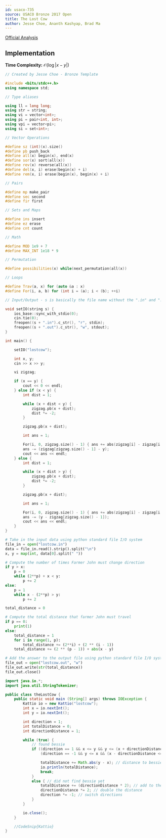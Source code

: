```yaml
---
id: usaco-735
source: USACO Bronze 2017 Open
title: The Lost Cow
author: Jesse Choe, Ananth Kashyap, Brad Ma
---
```


[Official Analysis](http://www.usaco.org/current/data/sol_lostcow_bronze_open17.html)

## Implementation

**Time Complexity:** $\mathcal{O}(\log|x-y|)$

<LanguageSection>
<CPPSection>

```cpp
// Created by Jesse Choe - Bronze Template

#include <bits/stdc++.h>
using namespace std;

// Type aliases

using ll = long long;
using str = string;
using vi = vector<int>;
using pi = pair<int, int>;
using vpi = vector<pi>;
using si = set<int>;

// Vector Operations

#define sz (int)(x).size()
#define pb push_back
#define all(x) begin(x), end(x)
#define sor(x) sort(all(x))
#define rev(x) reverse(all(x))
#define del(x, i) erase(begin(x) + i)
#define rem(x, i) erase(begin(x), begin(x) + i)

// Pairs

#define mp make_pair
#define sec second
#define fir first

// Sets and Maps

#define ins insert
#define ez erase
#define cnt count

// Math

#define MOD 1e9 + 7
#define MAX_INT 1e18 * 9

// Permutation

#define possibilities(x) while(next_permutation(all(x))

// Loops

#define Trav(a, x) for (auto &a : x)
#define For(i, a, b) for (int i = (a); i < (b); ++i)

// Input/Output - s is basically the file name without the ".in" and ".out"

void setIO(string s) {
	ios_base::sync_with_stdio(0);
	cin.tie(0);
	freopen((s + ".in").c_str(), "r", stdin);
	freopen((s + ".out").c_str(), "w", stdout);
}

int main() {

	setIO("lostcow");

	int x, y;
	cin >> x >> y;

	vi zigzag;

	if (x == y) {
		cout << 0 << endl;
	} else if (x < y) {
		int dist = 1;

		while (x + dist < y) {
			zigzag.pb(x + dist);
			dist *= -2;
		}

		zigzag.pb(x + dist);

		int ans = 1;

		For(i, 0, zigzag.size() - 1) { ans += abs(zigzag[i] - zigzag[i + 1]); }
		ans -= (zigzag[zigzag.size() - 1] - y);
		cout << ans << endl;
	} else {
		int dist = 1;

		while (x + dist > y) {
			zigzag.pb(x + dist);
			dist *= -2;
		}

		zigzag.pb(x + dist);

		int ans = 1;

		For(i, 0, zigzag.size() - 1) { ans += abs(zigzag[i] - zigzag[i + 1]); }
		ans -= (y - zigzag[zigzag.size() - 1]);
		cout << ans << endl;
	}
}
```

</CPPSection>

<PySection>

```py
# Take in the input data using python standard file I/O system
file_in = open("lostcow.in")
data = file_in.read().strip().split("\n")
x, y = map(int, data[0].split(" "))

# Compute the number of times Farmer John must change direction
if y > x:
	p = 0
	while (2**p) + x < y:
		p += 2
else:
	p = 1
	while x - (2**p) > y:
		p += 2

total_distance = 0

# Compute the total distance that farmer John must travel
if p == 0:
	print(1)
else:
	total_distance = 1
	for i in range(1, p):
		total_distance += (2**i) + (2 ** (i - 1))
	total_distance += (2 ** (p - 1)) + abs(x - y)

# Add the answer to the output file using python standard file I/O system
file_out = open("lostcow.out", "w")
file_out.write(str(total_distance))
file_out.close()
```

</PySection>

<JavaSection>

```java
import java.io.*;
import java.util.StringTokenizer;

public class theLostCow {
	public static void main (String[] args) throws IOException {
		Kattio io = new Kattio("lostcow");
		int x = io.nextInt();
		int y = io.nextInt();

		int direction = 1;
		int totalDistance = 0;
		int directionDistance = 1;

		while (true) {
			// found bessie
			if ((direction == 1 && x <= y && y <= (x + directionDistance)) ||
				(direction == -1 && y <= x && (x - directionDistance <= y))) {

				totalDistance += Math.abs(y - x); // distance to bessie from original position
				io.println(totalDistance);
				break;
			}
			else { // did not find bessie yet
				totalDistance += (directionDistance * 2); // add to the distance count
				directionDistance *= 2; // double the distance
				direction *= -1; // switch directions
			}
		}

		io.close();
	}

	//CodeSnip{Kattio}
}

```
</JavaSection>

</LanguageSection>
